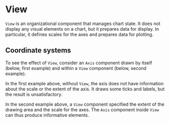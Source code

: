 
# View

<Meta title="Core/Components/View" />

`View` is an organizational component that manages chart state. It does not display any visual elements on a chart, but it prepares data for display. In particular, it defines scales for the axes and prepares data for plotting.

<ArgsTable of={View} />

## Coordinate systems

To see the effect of `View`, consider an `Axis` component drawn by itself (below, first example) and within a `View` component (below, second example).

<Canvas>
    <Story name="without view">
        <Chart
            size={[400, 300]}
            padding={[40, 40, 40, 40]}
            style={{ margin: '0.5em', border: 'solid 1px #aa3333', display: 'inline-block' }}
        >
            <Surface variant={'inner'} />
            <Axis variant={'bottom'} />
        </Chart>
    </Story>
    <Story name="with view">
        <Chart
            size={[400, 300]}
            padding={[40, 40, 40, 40]}
            style={{ margin: '0.5em', border: 'solid 1px #aa3333', display: 'inline-block' }}
        >
            <Surface variant={'inner'} />
            <View>
                <Axis variant={'bottom'} />
            </View>
        </Chart>
    </Story>
</Canvas>

In the first example above, without `View`, the axis does not have information about the scale or the extent of the axis. It draws some ticks and labels, but the result is unsatisfactory.

In the second example above, a `View` component specified the extent of the drawing area and the scale for the axes. The `Axis` component inside `View` can thus produce informative elements.
